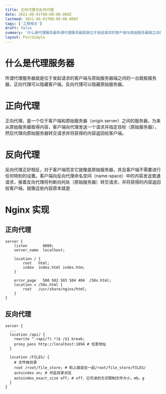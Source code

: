 ```yaml
---
title: 正向代理与反向代理
date: 2021-08-01T00:00:00.000Z
lastmod: 2021-08-01T00:00:00.000Z
tags: ['工程相关']
draft: false
summary: '什么是代理服务器所谓代理服务器就是位于发起请求的客户端与原始服务器端之间的一台跳板服务器，正向代理可以隐藏客户端，反向代理可以隐藏原始服务器。正向代理正向代理，是一个位于客户端和原始服务器（or...'
layout: PostSimple
---
```


# 什么是代理服务器

所谓代理服务器就是位于发起请求的客户端与原始服务器端之间的一台跳板服务器，正向代理可以隐藏客户端，反向代理可以隐藏原始服务器。

# 正向代理

正向代理，是一个位于客户端和原始服务器（origin server）之间的服务器，为来从原始服务器取得内容，客户端向代理发送一个请求并指定目标（原始服务器），然后代理向原始服务器转交请求并将获得的内容返回给客户端。

# 反向代理

反向代理正好相反，对于客户端而言它就像是原始服务器，并且客户端不需要进行任何特别的设置。客户端向反向代理命名空间（name-space）中的内容发送普通请求，接着反向代理将判断向何处（原始服务器）转交请求，并将获得的内容返回给客户端，就像这些内容原本就是

# Nginx 实现

## 正向代理

```nginx
server {
    listen       8080;
    server_name  localhost;

    location / {
        root   html;
        index  index.html index.htm;
    }

    error_page   500 502 503 504 404  /50x.html;
    location = /50x.html {
        root   /usr/share/nginx/html;
    }
}
```

## 反向代理

```nginx
server {
  ...
  location /api/ {
    rewrite ^.+api/?(.*)$ /$1 break;
    proxy_pass http://localhost:1894 # 任意地址
  }

  location /FILES/ {
    # 文件根目录
    root /root/file_store; # 和上面连在一起/root/file_store/FILES/
    autoindex on; # 开启目录浏览
    autoindex_exact_size off; # off，已可读的方式限制文件大小，mb，g
  }
}
```
